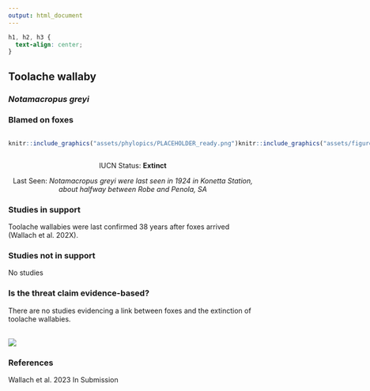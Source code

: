 ```yaml
---
output: html_document
---
```

```css
h1, h2, h3 {
  text-align: center;
}
```

## **Toolache wallaby**
### *Notamacropus greyi*
### Blamed on foxes

:::: {style="display: flex;"}

::: {}
  ```r
  knitr::include_graphics("assets/phylopics/PLACEHOLDER_ready.png")
  ```
:::

::: {}

:::

::: {}
  ```r
  knitr::include_graphics("assets/figures/Map_Fox_Notamacropus greyi.png")
  ```
:::

::::

<center>
IUCN Status: **Extinct**

Last Seen: *Notamacropus greyi were last seen in 1924 in Konetta Station, about halfway between Robe and Penola, SA*

</center>


### Studies in support

Toolache wallabies were last confirmed 38 years after foxes arrived (Wallach et al. 202X).

### Studies not in support

No studies

### Is the threat claim evidence-based?

There are no studies evidencing a link between foxes and the extinction of toolache wallabies.
<br>
<br>

![](assets/figures/Main_Evidence_Fox_Notamacropus greyi.png)

### References

Wallach et al. 2023 In Submission

